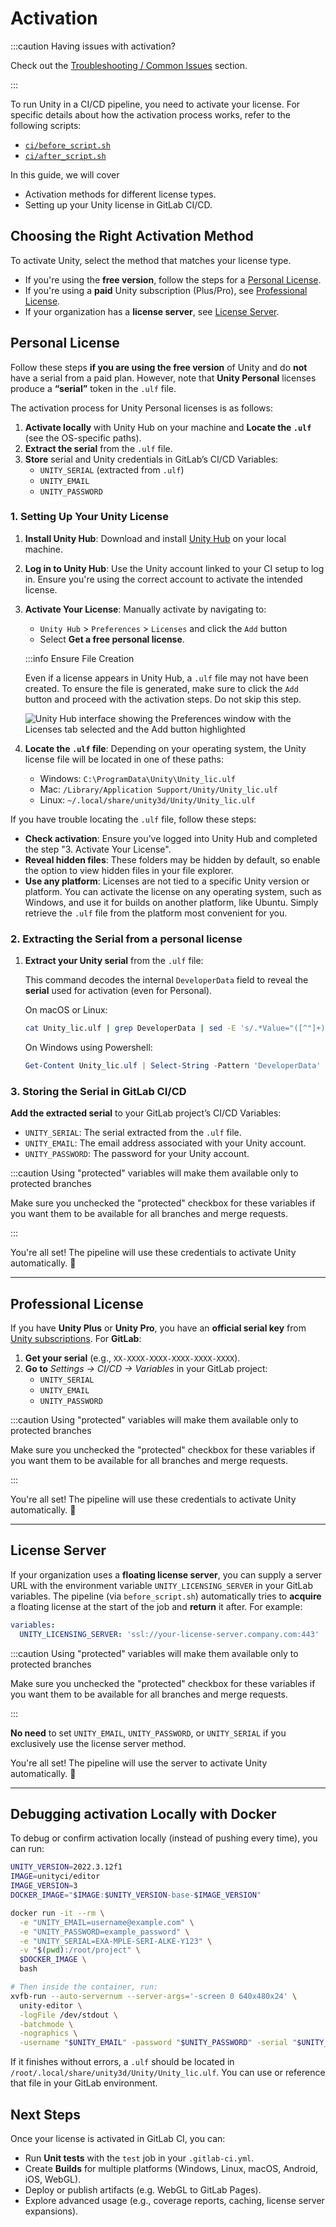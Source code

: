 
# Activation

:::caution Having issues with activation?

Check out the [Troubleshooting / Common Issues][common-issues] section.

:::

To run Unity in a CI/CD pipeline, you need to activate your license. For specific details about how
the activation process works, refer to the following scripts:

- [`ci/before_script.sh`](https://gitlab.com/game-ci/unity3d-gitlab-ci-example/-/blob/main/ci/before_script.sh)
- [`ci/after_script.sh`](https://gitlab.com/game-ci/unity3d-gitlab-ci-example/-/blob/main/ci/after_script.sh)

In this guide, we will cover

- Activation methods for different license types.
- Setting up your Unity license in GitLab CI/CD.

## Choosing the Right Activation Method

To activate Unity, select the method that matches your license type.

- If you're using the **free version**, follow the steps for a
  [Personal License](#personal-license).
- If you're using a **paid** Unity subscription (Plus/Pro), see
  [Professional License](#professional-license).
- If your organization has a **license server**, see [License Server](#license-server).

## Personal License

Follow these steps **if you are using the free version** of Unity and do **not** have a serial from
a paid plan. However, note that **Unity Personal** licenses produce a **“serial”** token in the
`.ulf` file.

The activation process for Unity Personal licenses is as follows:

1. **Activate locally** with Unity Hub on your machine and **Locate the `.ulf`** (see the
   OS-specific paths).
2. **Extract the serial** from the `.ulf` file.
3. **Store** serial and Unity credentials in GitLab’s CI/CD Variables:
   - `UNITY_SERIAL` (extracted from `.ulf`)
   - `UNITY_EMAIL`
   - `UNITY_PASSWORD`

### 1. Setting Up Your Unity License

1. **Install Unity Hub**: Download and install [Unity Hub](https://unity.com/download) on your local
   machine.
2. **Log in to Unity Hub**: Use the Unity account linked to your CI setup to log in. Ensure you're
   using the correct account to activate the intended license.
3. **Activate Your License**: Manually activate by navigating to:

   - `Unity Hub` > `Preferences` > `Licenses` and click the `Add` button
   - Select **Get a free personal license**.

   :::info Ensure File Creation

   Even if a license appears in Unity Hub, a `.ulf` file may not have been created. To ensure the
   file is generated, make sure to click the `Add` button and proceed with the activation steps. Do
   not skip this step.

   <img
     src={unityHubPreferencesLicensesAddButton}
     alt="Unity Hub interface showing the Preferences window with the Licenses tab selected and the Add button highlighted"
   />

4. **Locate the `.ulf` file**: Depending on your operating system, the Unity license file will be
   located in one of these paths:

   - Windows: `C:\ProgramData\Unity\Unity_lic.ulf`
   - Mac: `/Library/Application Support/Unity/Unity_lic.ulf`
   - Linux: `~/.local/share/unity3d/Unity/Unity_lic.ulf`

If you have trouble locating the `.ulf` file, follow these steps:

- **Check activation**: Ensure you’ve logged into Unity Hub and completed the step "3. Activate Your
  License".
- **Reveal hidden files**: These folders may be hidden by default, so enable the option to view
  hidden files in your file explorer.
- **Use any platform**: Licenses are not tied to a specific Unity version or platform. You can
  activate the license on any operating system, such as Windows, and use it for builds on another
  platform, like Ubuntu. Simply retrieve the `.ulf` file from the platform most convenient for you.

### 2. Extracting the Serial from a personal license

1. **Extract your Unity serial** from the `.ulf` file:

   This command decodes the internal `DeveloperData` field to reveal the **serial** used for
   activation (even for Personal).

   On macOS or Linux:

   ```bash
   cat Unity_lic.ulf | grep DeveloperData | sed -E 's/.*Value="([^"]+)".*/\1/' | base64 --decode
   ```

   On Windows using Powershell:

   ```powershell
   Get-Content Unity_lic.ulf | Select-String -Pattern 'DeveloperData' | ForEach-Object { $_ -replace '.*Value="([^"]+)".*', '$1' } | [System.Convert]::FromBase64String($_)
   ```

### 3. Storing the Serial in GitLab CI/CD

**Add the extracted serial** to your GitLab project’s CI/CD Variables:

- `UNITY_SERIAL`: The serial extracted from the `.ulf` file.
- `UNITY_EMAIL`: The email address associated with your Unity account.
- `UNITY_PASSWORD`: The password for your Unity account.

:::caution Using "protected" variables will make them available only to protected branches

Make sure you unchecked the "protected" checkbox for these variables if you want them to be
available for all branches and merge requests.

:::

You're all set! The pipeline will use these credentials to activate Unity automatically. 🎉

---

## Professional License

If you have **Unity Plus** or **Unity Pro**, you have an **official serial key** from
[Unity subscriptions](https://id.unity.com/en/subscriptions). For **GitLab**:

1. **Get your serial** (e.g., `XX-XXXX-XXXX-XXXX-XXXX-XXXX`).
2. **Go to** _Settings → CI/CD → Variables_ in your GitLab project:
   - `UNITY_SERIAL`
   - `UNITY_EMAIL`
   - `UNITY_PASSWORD`

:::caution Using "protected" variables will make them available only to protected branches

Make sure you unchecked the "protected" checkbox for these variables if you want them to be
available for all branches and merge requests.

:::

You're all set! The pipeline will use these credentials to activate Unity automatically. 🎉

---

## License Server

If your organization uses a **floating license server**, you can supply a server URL with the
environment variable `UNITY_LICENSING_SERVER` in your GitLab variables. The pipeline (via
`before_script.sh`) automatically tries to **acquire** a floating license at the start of the job
and **return** it after. For example:

```yaml
variables:
  UNITY_LICENSING_SERVER: 'ssl://your-license-server.company.com:443'
```

:::caution Using "protected" variables will make them available only to protected branches

Make sure you unchecked the "protected" checkbox for these variables if you want them to be
available for all branches and merge requests.

:::

**No need** to set `UNITY_EMAIL`, `UNITY_PASSWORD`, or `UNITY_SERIAL` if you exclusively use the
license server method.

You're all set! The pipeline will use the server to activate Unity automatically. 🎉

---

## Debugging activation Locally with Docker

To debug or confirm activation locally (instead of pushing every time), you can run:

```bash
UNITY_VERSION=2022.3.12f1
IMAGE=unityci/editor
IMAGE_VERSION=3
DOCKER_IMAGE="$IMAGE:$UNITY_VERSION-base-$IMAGE_VERSION"

docker run -it --rm \
  -e "UNITY_EMAIL=username@example.com" \
  -e "UNITY_PASSWORD=example_password" \
  -e "UNITY_SERIAL=EXA-MPLE-SERI-ALKE-Y123" \
  -v "$(pwd):/root/project" \
  $DOCKER_IMAGE \
  bash

# Then inside the container, run:
xvfb-run --auto-servernum --server-args='-screen 0 640x480x24' \
  unity-editor \
  -logFile /dev/stdout \
  -batchmode \
  -nographics \
  -username "$UNITY_EMAIL" -password "$UNITY_PASSWORD" -serial "$UNITY_SERIAL"
```

If it finishes without errors, a `.ulf` should be located in
`/root/.local/share/unity3d/Unity/Unity_lic.ulf`. You can use or reference that file in your GitLab
environment.

## Next Steps

Once your license is activated in GitLab CI, you can:

- Run **Unit tests** with the `test` job in your `.gitlab-ci.yml`.
- Create **Builds** for multiple platforms (Windows, Linux, macOS, Android, iOS, WebGL).
- Deploy or publish artifacts (e.g. WebGL to GitLab Pages).
- Explore advanced usage (e.g., coverage reports, caching, license server expansions).

[common-issues]: /docs/troubleshooting/common-issues

